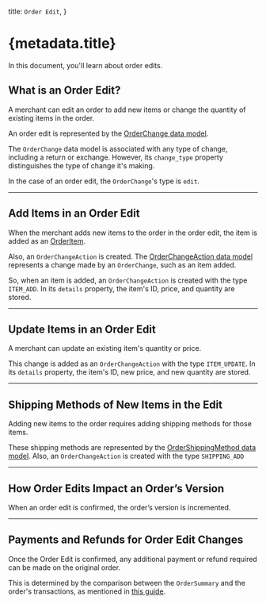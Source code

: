   title: `Order Edit`,
}

# {metadata.title}

In this document, you'll learn about order edits.

## What is an Order Edit?

A merchant can edit an order to add new items or change the quantity of existing items in the order.

An order edit is represented by the [OrderChange data model](/references/order/models/OrderChange).

The `OrderChange` data model is associated with any type of change, including a return or exchange. However, its `change_type` property distinguishes the type of change it's making.

In the case of an order edit, the `OrderChange`'s type is `edit`.

---

## Add Items in an Order Edit

When the merchant adds new items to the order in the order edit, the item is added as an [OrderItem](/references/order/models/OrderItem).

Also, an `OrderChangeAction` is created. The [OrderChangeAction data model](/references/order/models/OrderChangeAction) represents a change made by an `OrderChange`, such as an item added.

So, when an item is added, an `OrderChangeAction` is created with the type `ITEM_ADD`. In its `details` property, the item's ID, price, and quantity are stored.

---

## Update Items in an Order Edit

A merchant can update an existing item's quantity or price.

This change is added as an `OrderChangeAction` with the type `ITEM_UPDATE`. In its `details` property, the item's ID, new price, and new quantity are stored.

---

## Shipping Methods of New Items in the Edit

Adding new items to the order requires adding shipping methods for those items.

These shipping methods are represented by the [OrderShippingMethod data model](/references/order/models/OrderItem). Also, an `OrderChangeAction` is created with the type `SHIPPING_ADD`

---

## How Order Edits Impact an Order’s Version

When an order edit is confirmed, the order’s version is incremented.

---

## Payments and Refunds for Order Edit Changes

Once the Order Edit is confirmed, any additional payment or refund required can be made on the original order.

This is determined by the comparison between the `OrderSummary` and the order's transactions, as mentioned in [this guide](../transactions/page.mdx#checking-outstanding-amount).
